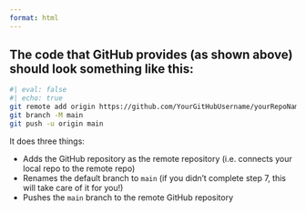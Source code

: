 ```yaml
---
format: html
---
```


::: {.callout-note collapse=true}
## The code that GitHub provides (as shown above) should look something like this:

```bash
#| eval: false
#| echo: true
git remote add origin https://github.com/YourGitHubUsername/yourRepoName.git
git branch -M main
git push -u origin main
```

It does three things:

-  Adds the GitHub repository as the remote repository (i.e. connects your local repo to the remote repo)
-  Renames the default branch to `main` (if you didn't complete step 7, this will take care of it for you!)
-  Pushes the `main` branch to the remote GitHub repository
:::